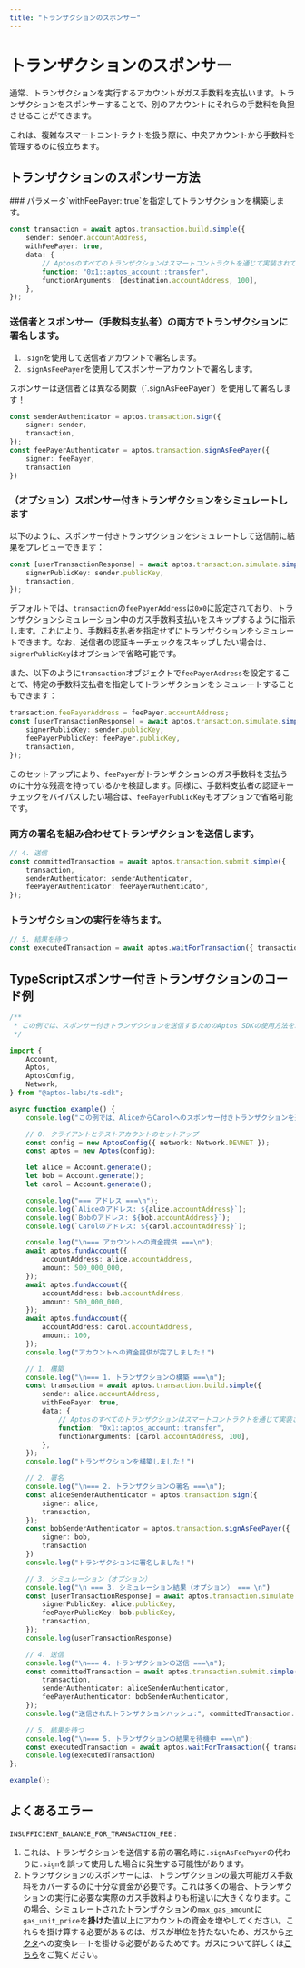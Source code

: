 ```yaml
---
title: "トランザクションのスポンサー"
---
```



# トランザクションのスポンサー

通常、トランザクションを実行するアカウントがガス手数料を支払います。トランザクションをスポンサーすることで、別のアカウントにそれらの手数料を負担させることができます。

これは、複雑なスマートコントラクトを扱う際に、中央アカウントから手数料を管理するのに役立ちます。

## トランザクションのスポンサー方法

<Steps>
### パラメータ`withFeePayer: true`を指定してトランザクションを構築します。

```ts filename="sponsor.ts"
const transaction = await aptos.transaction.build.simple({
    sender: sender.accountAddress,
    withFeePayer: true,
    data: {
        // Aptosのすべてのトランザクションはスマートコントラクトを通じて実装されています。
        function: "0x1::aptos_account::transfer",
        functionArguments: [destination.accountAddress, 100],
    },
});
```

### 送信者とスポンサー（手数料支払者）の両方でトランザクションに署名します。

1. `.sign`を使用して送信者アカウントで署名します。
2. `.signAsFeePayer`を使用してスポンサーアカウントで署名します。

<Callout type="warning">
スポンサーは送信者とは異なる関数（`.signAsFeePayer`）を使用して署名します！
</Callout>

```ts filename="sponsor.ts"
const senderAuthenticator = aptos.transaction.sign({
    signer: sender,
    transaction,
});
const feePayerAuthenticator = aptos.transaction.signAsFeePayer({
    signer: feePayer,
    transaction
})
```

### （オプション）スポンサー付きトランザクションをシミュレートします

以下のように、スポンサー付きトランザクションをシミュレートして送信前に結果をプレビューできます：
```ts filename="sponsor.ts"
const [userTransactionResponse] = await aptos.transaction.simulate.simple({
    signerPublicKey: sender.publicKey,
    transaction,
});
```
デフォルトでは、`transaction`の`feePayerAddress`は`0x0`に設定されており、トランザクションシミュレーション中のガス手数料支払いをスキップするように指示します。これにより、手数料支払者を指定せずにトランザクションをシミュレートできます。なお、送信者の認証キーチェックをスキップしたい場合は、`signerPublicKey`はオプションで省略可能です。

また、以下のように`transaction`オブジェクトで`feePayerAddress`を設定することで、特定の手数料支払者を指定してトランザクションをシミュレートすることもできます：
```ts filename="sponsor.ts"
transaction.feePayerAddress = feePayer.accountAddress;
const [userTransactionResponse] = await aptos.transaction.simulate.simple({
    signerPublicKey: sender.publicKey,
    feePayerPublicKey: feePayer.publicKey,
    transaction,
});
```
このセットアップにより、`feePayer`がトランザクションのガス手数料を支払うのに十分な残高を持っているかを検証します。同様に、手数料支払者の認証キーチェックをバイパスしたい場合は、`feePayerPublicKey`もオプションで省略可能です。

### 両方の署名を組み合わせてトランザクションを送信します。

```ts filename="sponsor.ts"
// 4. 送信
const committedTransaction = await aptos.transaction.submit.simple({
    transaction,
    senderAuthenticator: senderAuthenticator,
    feePayerAuthenticator: feePayerAuthenticator,
});
```

### トランザクションの実行を待ちます。

```ts filename="sponsor.ts"
// 5. 結果を待つ
const executedTransaction = await aptos.waitForTransaction({ transactionHash: committedTransaction.hash });
```
</Steps>

## TypeScriptスポンサー付きトランザクションのコード例

```ts filename="sponsor.ts"
/**
 * この例では、スポンサー付きトランザクションを送信するためのAptos SDKの使用方法を示します。
 */

import {
    Account,
    Aptos,
    AptosConfig,
    Network,
} from "@aptos-labs/ts-sdk";

async function example() {
    console.log("この例では、AliceからCarolへのスポンサー付きトランザクションを送信します。");

    // 0. クライアントとテストアカウントのセットアップ
    const config = new AptosConfig({ network: Network.DEVNET });
    const aptos = new Aptos(config);

    let alice = Account.generate();
    let bob = Account.generate();
    let carol = Account.generate();

    console.log("=== アドレス ===\n");
    console.log(`Aliceのアドレス: ${alice.accountAddress}`);
    console.log(`Bobのアドレス: ${bob.accountAddress}`);
    console.log(`Carolのアドレス: ${carol.accountAddress}`);

    console.log("\n=== アカウントへの資金提供 ===\n");
    await aptos.fundAccount({
        accountAddress: alice.accountAddress,
        amount: 500_000_000,
    });
    await aptos.fundAccount({
        accountAddress: bob.accountAddress,
        amount: 500_000_000,
    });
    await aptos.fundAccount({
        accountAddress: carol.accountAddress,
        amount: 100,
    });
    console.log("アカウントへの資金提供が完了しました！")

    // 1. 構築
    console.log("\n=== 1. トランザクションの構築 ===\n");
    const transaction = await aptos.transaction.build.simple({
        sender: alice.accountAddress,
        withFeePayer: true,
        data: {
            // Aptosのすべてのトランザクションはスマートコントラクトを通じて実装されています。
            function: "0x1::aptos_account::transfer",
            functionArguments: [carol.accountAddress, 100],
        },
    });
    console.log("トランザクションを構築しました！")

    // 2. 署名
    console.log("\n=== 2. トランザクションの署名 ===\n");
    const aliceSenderAuthenticator = aptos.transaction.sign({
        signer: alice,
        transaction,
    });
    const bobSenderAuthenticator = aptos.transaction.signAsFeePayer({
        signer: bob,
        transaction
    })
    console.log("トランザクションに署名しました！")

    // 3. シミュレーション（オプション）
    console.log("\n === 3. シミュレーション結果（オプション） === \n")
    const [userTransactionResponse] = await aptos.transaction.simulate.simple({
        signerPublicKey: alice.publicKey,
        feePayerPublicKey: bob.publicKey,
        transaction,
    });
    console.log(userTransactionResponse)

    // 4. 送信
    console.log("\n=== 4. トランザクションの送信 ===\n");
    const committedTransaction = await aptos.transaction.submit.simple({
        transaction,
        senderAuthenticator: aliceSenderAuthenticator,
        feePayerAuthenticator: bobSenderAuthenticator,
    });
    console.log("送信されたトランザクションハッシュ:", committedTransaction.hash);

    // 5. 結果を待つ
    console.log("\n=== 5. トランザクションの結果を待機中 ===\n");
    const executedTransaction = await aptos.waitForTransaction({ transactionHash: committedTransaction.hash });
    console.log(executedTransaction)
};

example();
```

## よくあるエラー

`INSUFFICIENT_BALANCE_FOR_TRANSACTION_FEE` :

1. これは、トランザクションを送信する前の署名時に`.signAsFeePayer`の代わりに`.sign`を誤って使用した場合に発生する可能性があります。
2. トランザクションのスポンサーには、トランザクションの最大可能ガス手数料をカバーするのに十分な資金が必要です。これは多くの場合、トランザクションの実行に必要な実際のガス手数料よりも桁違いに大きくなります。この場合、シミュレートされたトランザクションの`max_gas_amount`に`gas_unit_price`を**掛けた**値以上にアカウントの資金を増やしてください。これらを掛け算する必要があるのは、ガスが単位を持たないため、ガスから[オクタ](../../../../network/glossary.mdx#Octa)への変換レートを掛ける必要があるためです。ガスについて詳しくは[こちら](../../../../network/blockchain/gas-txn-fee.mdx)をご覧ください。
